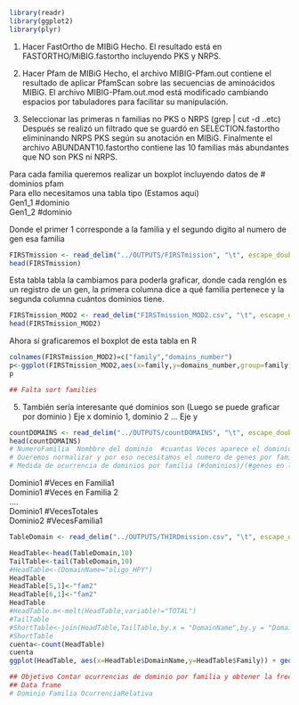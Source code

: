 ```r
library(readr)
library(ggplot2)
library(plyr)

```
1. Hacer FastOrtho de MIBiG
Hecho. El resultado está en FASTORTHO/MiBIG.fastortho incluyendo PKS y NRPS. 
<!--NumGenes vs Familias-->  

2. Hacer Pfam de MIBiG
Hecho, el archivo MIBIG-Pfam.out contiene el resultado de aplicar PfamScan sobre las secuencias de aminoácidos MIBiG. El archivo  MIBIG-Pfam.out.mod está modificado cambiando espacios por tabuladores para facilitar su manipulación.  

3. Seleccionar las primeras n familias no PKS o NRPS (grep | cut -d ..etc)  
<!--
grep -o NRPS |grep -o pKS ????
Se buscó tanto acrónimo como completo non ribosomal, NRP etc
-->
Después se realizó un filtrado que se guardó en SELECTION.fastortho elimininando NRPS PKS según su anotación en MIBiG. Finalmente el archivo ABUNDANT10.fastortho contiene las 10 familias más abundantes que NO son PKS ni NRPS.   

Para cada familia queremos realizar un boxplot incluyendo datos de # dominios pfam  
Para ello necesitamos una tabla tipo (Estamos aqui)  
Gen1_1	#dominio  
Gen1_2	#dominio  

<!--OBJETIVO 1 Familia vs número de dominios-->
Donde el primer 1 corresponde a la familia y el segundo digito al numero de gen esa familia  
```r
FIRSTmission <- read_delim("../OUTPUTS/FIRSTmission", "\t", escape_double = FALSE, col_names = FALSE, trim_ws = TRUE)
head(FIRSTmission)
```

Esta tabla tabla la cambiamos para poderla graficar, donde cada renglón es un registro de un gen, la primera columna dice a qué familia pertenece y la segunda columna cuántos dominios tiene.   

```r
FIRSTmission_MOD2 <- read_delim("FIRSTmission_MOD2.csv", "\t", escape_double = FALSE, col_names = FALSE, trim_ws = TRUE)
head(FIRSTmission_MOD2)
```

Ahora sí graficaremos el boxplot de esta tabla en R  
<!--- PENDIENTES
1 LA FUNCION POR GEN
2 EL NUMERO DE GENES POR FAMILIA 
-->
  <!--- mision 1 -->
```r
colnames(FIRSTmission_MOD2)=c("family","domains_number")
p<-ggplot(FIRSTmission_MOD2,aes(x=family,y=domains_number,group=family))+geom_boxplot()
p

## Falta sort families
```
<!--- FIN OBJETIVO 1-->


<!--- OBJETIVO 2-->
5. También sería interesante qué dominios son (Luego se puede graficar por dominio  )
Eje x dominio 1, dominio 2 ...
Eje y 


```r
countDOMAINS <- read_delim("../OUTPUTS/countDOMAINS", "\t", escape_double = FALSE, col_names = FALSE, trim_ws = TRUE)
head(countDOMAINS)
# NumeroFamilia  Nombbre del dominio  #cuantas Veces aparece el dominio por familia
# Queremos normalizar y por eso necesitamos el numero de genes por familia
# Medida de ocurrencia de dominios por familia (#dominios)/(#genes en la familia)
```

Dominio1	#Veces en Familia1   
Dominio1	#Veces en Familia 2   
….  
Dominio1	#VecesTotales  
Dominio2	#VecesFamilia1   

<!--Incidencia de Familias por Dominios-->
```r
TableDomain <- read_delim("../OUTPUTS/THIRDmission.csv", "\t", escape_double = FALSE, trim_ws = TRUE)

HeadTable<-head(TableDomain,10)
TailTable<-tail(TableDomain,10)
#HeadTable<-(DomainName="oligo_HPY")
HeadTable
HeadTable[5,1]<-"fam2"
HeadTable[6,1]<-"fam2"
HeadTable
#HeadTable.m<-melt(HeadTable,variable!="TOTAL")
#TailTable
#ShortTable<-join(HeadTable,TailTable,by.x = "DomainName",by.y = "DomainName")
#ShortTable
cuenta<-count(HeadTable)
cuenta
ggplot(HeadTable, aes(x=HeadTable$DomainName,y=HeadTable$Family)) + geom_bar()

## Objetivo Contar ocurrencias de dominio por familia y obtener la frecuencia de dominio por familia 
## Data frame 
# Dominio Familia OcurrenciaRelativa

```

